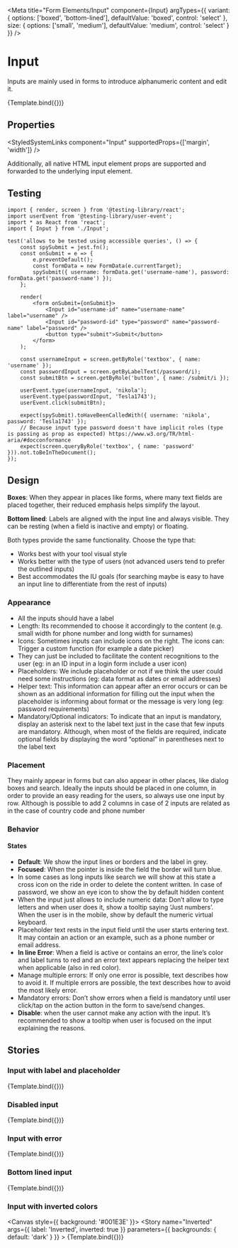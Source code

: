 
<Meta
    title="Form Elements/Input"
    component={Input}
    argTypes={{
        variant: {
            options: ['boxed', 'bottom-lined'],
            defaultValue: 'boxed',
            control: 'select'
        },
        size: {
            options: ['small', 'medium'],
            defaultValue: 'medium',
            control: 'select'
        }
    }}
/>


# Input

Inputs are mainly used in forms to introduce alphanumeric content and edit it.

<Canvas>
    <Story
        name="Basic"
        args={{
            label: 'E-Mail Address',
            id: 'email'
        }}
    >
        {Template.bind({})}
    </Story>
</Canvas>

## Properties

<ArgsTable of={Input} />

<StyledSystemLinks component="Input" supportedProps={['margin', 'width']} />

Additionally, all native HTML input element props are supported and forwarded to the underlying input element.

## Testing

```tsx
import { render, screen } from '@testing-library/react';
import userEvent from '@testing-library/user-event';
import * as React from 'react';
import { Input } from './Input';

test('allows to be tested using accessible queries', () => {
    const spySubmit = jest.fn();
    const onSubmit = e => {
        e.preventDefault();
        const formData = new FormData(e.currentTarget);
        spySubmit({ username: formData.get('username-name'), password: formData.get('password-name') });
    };

    render(
        <form onSubmit={onSubmit}>
            <Input id="username-id" name="username-name" label="username" />
            <Input id="password-id" type="password" name="password-name" label="password" />
            <button type="submit">Submit</button>
        </form>
    );

    const usernameInput = screen.getByRole('textbox', { name: 'username' });
    const passwordInput = screen.getByLabelText(/password/i);
    const submitBtn = screen.getByRole('button', { name: /submit/i });

    userEvent.type(usernameInput, 'nikola');
    userEvent.type(passwordInput, 'Tesla1743');
    userEvent.click(submitBtn);

    expect(spySubmit).toHaveBeenCalledWith({ username: 'nikola', password: 'Tesla1743' });
    // Because input type password doesn't have implicit roles (type is passing as prop as expected) https://www.w3.org/TR/html-aria/#docconformance
    expect(screen.queryByRole('textbox', { name: 'password' })).not.toBeInTheDocument();
});
```

## Design

**Boxes**: When they appear in places like forms, where many text fields are placed together, their reduced emphasis helps simplify the layout.

**Bottom lined**: Labels are aligned with the input line and always visible. They can be resting (when a field is inactive and empty) or floating.

Both types provide the same functionality. Choose the type that:

-   Works best with your tool visual style
-   Works better with the type of users (not advanced users tend to prefer the outlined inputs)
-   Best accommodates the IU goals (for searching maybe is easy to have an input line to differentiate from the rest of inputs)

### Appearance

-   All the inputs should have a label
-   Length: Its recommended to choose it accordingly to the content (e.g. small width for phone number and long width for surnames)
-   Icons: Sometimes inputs can include icons on the right. The icons can:
    Trigger a custom function (for example a date picker)
-   They can just be included to facilitate the content recognitions to the user (eg: in an ID input in a login form include a user icon)
-   Placeholders: We include placeholder or not if we think the user could need some instructions (eg: data format as dates or email addresses)
-   Helper text: This information can appear after an error occurs or can be shown as an additional information for filling out the input when the placeholder is informing about format or the message is very long (eg: password requirements)
-   Mandatory/Optional indicators: To indicate that an input is mandatory, display an asterisk next to the label text just in the case that few inputs are mandatory. Although, when most of the fields are required, indicate optional fields by displaying the word “optional” in parentheses next to the label text

### Placement

They mainly appear in forms but can also appear in other places, like dialog boxes and search.
Ideally the inputs should be placed in one column, in order to provide an easy reading for the users, so always use one input by row. Although is possible to add 2 columns in case of 2 inputs are related as in the case of country code and phone number

### Behavior

#### States

-   **Default**: We show the input lines or borders and the label in grey.
-   **Focused**: When the pointer is inside the field the border will turn blue.
-   In some cases as long inputs like search we will show at this state a cross icon on the ride in order to delete the content written. In case of password, we show an eye icon to show the by default hidden content
-   When the input just allows to include numeric data: Don’t allow to type letters and when user does it, show a tooltip saying ‘Just numbers’. When the user is in the mobile, show by default the numeric virtual keyboard.
-   Placeholder text rests in the input field until the user starts entering text. It may contain an action or an example, such as a phone number or email address.
-   **In line Error**: When a field is active or contains an error, the line’s color and label turns to red and an error text appears replacing the helper text when applicable (also in red color).
-   Manage multiple errors: If only one error is possible, text describes how to avoid it. If multiple errors are possible, the text describes how to avoid the most likely error.
-   Mandatory errors: Don’t show errors when a field is mandatory until user click/tap on the action button in the form to save/send changes.
-   **Disable**: when the user cannot make any action with the input. It’s recommended to show a tooltip when user is focused on the input explaining the reasons.

## Stories

### Input with label and placeholder

<Canvas>
    <Story name="With label and placeholder" args={{ label: 'Email', placeholder: 'user@free-now.com' }}>
        {Template.bind({})}
    </Story>
</Canvas>

### Disabled input

<Canvas>
    <Story name="Disabled" args={{ label: 'Disabled', disabled: true }}>
        {Template.bind({})}
    </Story>
</Canvas>

### Input with error

<Canvas>
    <Story name="With error" args={{ label: 'Error', error: true }}>
        {Template.bind({})}
    </Story>
</Canvas>

### Bottom lined input

<Canvas>
    <Story name="Bottom lined" args={{ label: 'Bottom lined', variant: 'bottom-lined' }}>
        {Template.bind({})}
    </Story>
</Canvas>

### Input with inverted colors

<Canvas style={{ background: '#001E3E' }}>
    <Story
        name="Inverted"
        args={{ label: 'Inverted', inverted: true }}
        parameters={{
            backgrounds: { default: 'dark' }
        }}
    >
        {Template.bind({})}
    </Story>
</Canvas>
